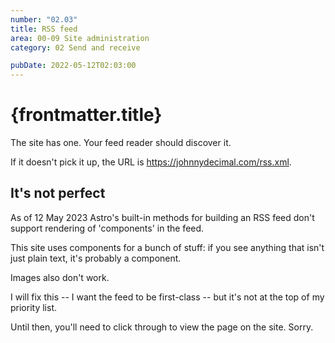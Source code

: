 ```yaml
---
number: "02.03"
title: RSS feed
area: 00-09 Site administration
category: 02 Send and receive

pubDate: 2022-05-12T02:03:00
---
```


# {frontmatter.title}

The site has one. Your feed reader should discover it.

If it doesn't pick it up, the URL is https://johnnydecimal.com/rss.xml.

## It's not perfect

As of 12 May 2023 Astro's built-in methods for building an RSS feed don't support rendering of 'components' in the feed.

This site uses components for a bunch of stuff: if you see anything that isn't just plain text, it's probably a component.

Images also don't work.

I will fix this -- I want the feed to be first-class -- but it's not at the top of my priority list.

Until then, you'll need to click through to view the page on the site. Sorry.

